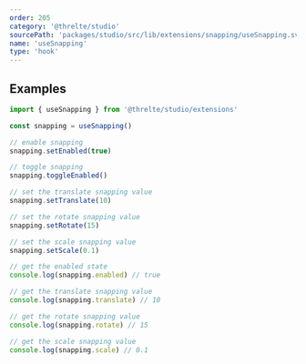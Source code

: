 ```yaml
---
order: 205
category: '@threlte/studio'
sourcePath: 'packages/studio/src/lib/extensions/snapping/useSnapping.svelte.ts'
name: 'useSnapping'
type: 'hook'
---
```


## Examples

```ts
import { useSnapping } from '@threlte/studio/extensions'

const snapping = useSnapping()

// enable snapping
snapping.setEnabled(true)

// toggle snapping
snapping.toggleEnabled()

// set the translate snapping value
snapping.setTranslate(10)

// set the rotate snapping value
snapping.setRotate(15)

// set the scale snapping value
snapping.setScale(0.1)

// get the enabled state
console.log(snapping.enabled) // true

// get the translate snapping value
console.log(snapping.translate) // 10

// get the rotate snapping value
console.log(snapping.rotate) // 15

// get the scale snapping value
console.log(snapping.scale) // 0.1
```
